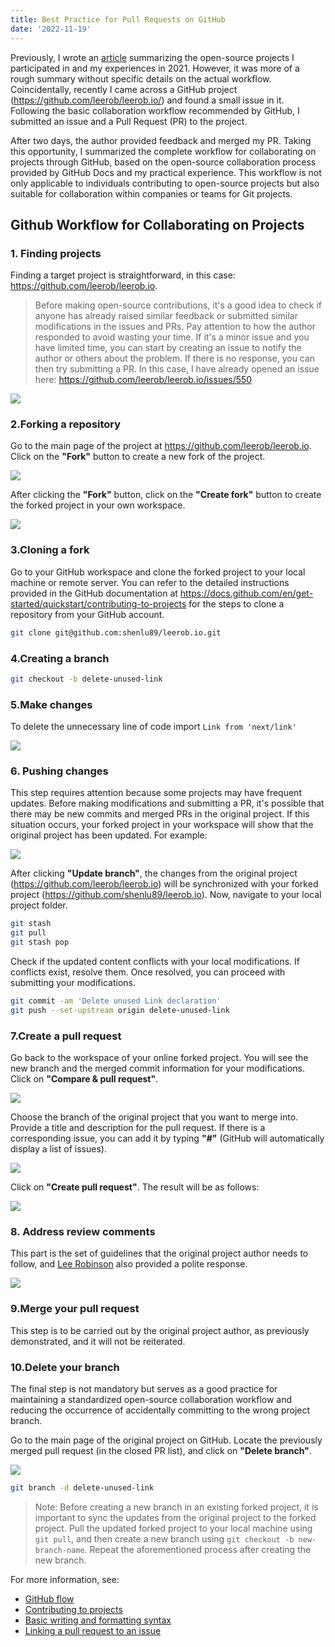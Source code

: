 ```yaml
---
title: Best Practice for Pull Requests on GitHub
date: '2022-11-19'
---
```


Previously, I wrote an [article](https://www.shenlu.me/blog/contributing-open-source-projects-in-2021) summarizing the open-source projects I participated in and my experiences in 2021.
However, it was more of a rough summary without specific details on the actual workflow.
Coincidentally, recently I came across a GitHub project (https://github.com/leerob/leerob.io/) and found a small issue in it.
Following the basic collaboration workflow recommended by GitHub,
I submitted an issue and a Pull Request (PR) to the project.

After two days, the author provided feedback and merged my PR.
Taking this opportunity, I summarized the complete workflow for collaborating on projects through GitHub, based on the open-source collaboration process provided by GitHub Docs and my practical experience.
This workflow is not only applicable to individuals contributing to open-source projects but also suitable for collaboration within companies or teams for Git projects.

## Github Workflow for Collaborating on Projects

### 1. Finding projects

Finding a target project is straightforward, in this case: https://github.com/leerob/leerob.io.

> Before making open-source contributions, it's a good idea to check if anyone has already raised similar feedback or submitted similar modifications in the issues and PRs.
> Pay attention to how the author responded to avoid wasting your time.
> If it's a minor issue and you have limited time, you can start by creating an issue to notify the author or others about the problem.
> If there is no response, you can then try submitting a PR.
> In this case, I have already opened an issue here: https://github.com/leerob/leerob.io/issues/550

![](/images/posts/best-practice-for-pull-requests-on-github/v2-f8429d6a3369156dffb4022ed6f58d6b_720w.png)

### 2.Forking a repository

Go to the main page of the project at https://github.com/leerob/leerob.io.
Click on the **"Fork"** button to create a new fork of the project.

![](/images/posts/best-practice-for-pull-requests-on-github/v2-b2b78cb89dd5801d7c6b057a0ffdcaae_720w.png)

After clicking the **"Fork"** button, click on the **"Create fork"** button to create the forked project in your own workspace.

![](/images/posts/best-practice-for-pull-requests-on-github/v2-1a7d8058ace3f3dcbe5cb50fd6e72f40_720w.png)

### 3.Cloning a fork

Go to your GitHub workspace and clone the forked project to your local machine or remote server.
You can refer to the detailed instructions provided in the GitHub documentation at https://docs.github.com/en/get-started/quickstart/contributing-to-projects for the steps to clone a repository from your GitHub account.

```sh
git clone git@github.com:shenlu89/leerob.io.git
```

### 4.Creating a branch

```sh
git checkout -b delete-unused-link
```

### 5.Make changes

To delete the unnecessary line of code import `Link from 'next/link'`

![](/images/posts/best-practice-for-pull-requests-on-github/v2-482ea4fc83bd4f113012a88aa7244d54_720w.png)

### 6. Pushing changes

This step requires attention because some projects may have frequent updates.
Before making modifications and submitting a PR, it's possible that there may be new commits and merged PRs in the original project.
If this situation occurs, your forked project in your workspace will show that the original project has been updated. For example:

![](/images/posts/best-practice-for-pull-requests-on-github/v2-50161493436a34796e05fb946368a6b7_720w.png)

After clicking **"Update branch"**, the changes from the original project (https://github.com/leerob/leerob.io) will be synchronized with your forked project (https://github.com/shenlu89/leerob.io).
Now, navigate to your local project folder.

```sh
git stash
git pull
git stash pop
```

Check if the updated content conflicts with your local modifications.
If conflicts exist, resolve them. Once resolved, you can proceed with submitting your modifications.

```sh
git commit -am 'Delete unused Link declaration'
git push --set-upstream origin delete-unused-link
```

### 7.Create a pull request

Go back to the workspace of your online forked project.
You will see the new branch and the merged commit information for your modifications.
Click on **"Compare & pull request"**.

![](/images/posts/best-practice-for-pull-requests-on-github/v2-8812730e32d99340263c135305df5178_720w.png)

Choose the branch of the original project that you want to merge into.
Provide a title and description for the pull request.
If there is a corresponding issue, you can add it by typing **"#"** (GitHub will automatically display a list of issues).

![](/images/posts/best-practice-for-pull-requests-on-github/v2-8eebfb4c7744463f88cf2dbe555d1d1b_720w.png)

Click on **"Create pull request"**. The result will be as follows:

![](/images/posts/best-practice-for-pull-requests-on-github/v2-6580a8663ba8cce1d8b551678647c94e_720w.png)

### 8. Address review comments

This part is the set of guidelines that the original project author needs to follow, and [Lee Robinson](https://leerob.io) also provided a polite response.

![](/images/posts/best-practice-for-pull-requests-on-github/v2-56bb1e30fa0728503cfa98c8918613fb_720w.png)

### 9.Merge your pull request

This step is to be carried out by the original project author, as previously demonstrated, and it will not be reiterated.

### 10.Delete your branch

The final step is not mandatory but serves as a good practice for maintaining a standardized open-source collaboration workflow and reducing the occurrence of accidentally committing to the wrong project branch.

Go to the main page of the original project on GitHub. Locate the previously merged pull request (in the closed PR list), and click on **"Delete branch"**.

![](/images/posts/best-practice-for-pull-requests-on-github/v2-04351c3253b921f063eaaa06951a5c85_720w.png)

```sh
git branch -d delete-unused-link
```

> Note: Before creating a new branch in an existing forked project, it is important to sync the updates from the original project to the forked project.
> Pull the updated forked project to your local machine using `git pull`, and then create a new branch using `git checkout -b new-branch-name`.
> Repeat the aforementioned process after creating the new branch.

For more information, see:

- [GitHub flow](https://docs.github.com/en/get-started/quickstart/github-flow)
- [Contributing to projects](https://docs.github.com/en/get-started/quickstart/contributing-to-projects)
- [Basic writing and formatting syntax](https://docs.github.com/en/get-started/writing-on-github/getting-started-with-writing-and-formatting-on-github/basic-writing-and-formatting-syntax)
- [Linking a pull request to an issue](https://docs.github.com/en/issues/tracking-your-work-with-issues/linking-a-pull-request-to-an-issue)
